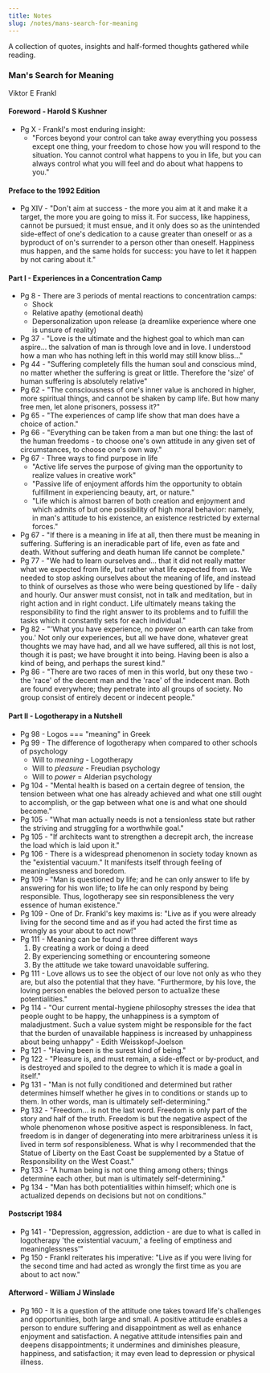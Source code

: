 ```yaml
---
title: Notes
slug: /notes/mans-search-for-meaning
---
```


A collection of quotes, insights and half-formed thoughts gathered while reading.

### Man's Search for Meaning

Viktor E Frankl

#### Foreword - Harold S Kushner

- Pg X - Frankl's most enduring insight:
    - "Forces beyond your control can take away everything you possess except one thing, your freedom to chose how you will respond to the situation. You cannot control what happens to you in life, but you can always control what you will feel and do about what happens to you."

#### Preface to the 1992 Edition

- Pg XIV - "Don't aim at success - the more you aim at it and make it a target, the more you are going to miss it. For success, like happiness, cannot be pursued; it must ensue, and it only does so as the unintended side-effect of one's dedication to a cause greater than oneself or as a byproduct of on's surrender to a person other than oneself. Happiness mus happen, and the same holds for success: you have to let it happen by not caring about it."

#### Part I - Experiences in a Concentration Camp

- Pg 8 - There are 3 periods of mental reactions to concentration camps:
    - Shock
    - Relative apathy (emotional death)
    - Depersonalization upon release (a dreamlike experience where one is unsure of reality)
- Pg 37 - "Love is the ultimate and the highest goal to which man can aspire... the salvation of man is through love and in love. I understood how a man who has nothing left in this world may still know bliss..."
- Pg 44 - "Suffering completely fills the human soul and conscious mind, no matter whether the suffering is great or little. Therefore the 'size' of human suffering is absolutely relative"
- Pg 62 - "The consciousness of one's inner value is anchored in higher, more spiritual things, and cannot be shaken by camp life. But how many free men, let alone prisoners, possess it?"
- Pg 65 - "The experiences of camp life show that man does have a choice of action."
- Pg 66 - "Everything can be taken from a man but one thing: the last of the human freedoms - to choose one's own attitude in any given set of circumstances, to choose one's own way."
- Pg 67 - Three ways to find purpose in life
    - "Active life serves the purpose of giving man the opportunity to realize values in creative work"
    - "Passive life of enjoyment affords him the opportunity to obtain fulfillment in experiencing beauty, art, or nature."
    - "Life which is almost barren of both creation and enjoyment and which admits of but one possibility of high moral behavior: namely, in man's attitude to his existence, an existence restricted by external forces."
- Pg 67 - "If there is a meaning in life at all, then there must be meaning in suffering. Suffering is an ineradicable part of life, even as fate and death. Without suffering and death human life cannot be complete."
- Pg 77 - "We had to learn ourselves and... that it did not really matter what we expected from life, but rather what life expected from us. We needed to stop asking ourselves about the meaning of life, and instead to think of ourselves as those who were being questioned by life - daily and hourly. Our answer must consist, not in talk and meditation, but in right action and in right conduct. Life ultimately means taking the responsibility to find the right answer to its problems and to fulfill the tasks which it constantly sets for each individual."
- Pg 82 - "'What you have experience, no power on earth can take from you.' Not only our experiences, but all we have done, whatever great thoughts we may have had, and all we have suffered, all this is not lost, though it is past; we have brought it into being. Having been is also a kind of being, and perhaps the surest kind."
- Pg 86 - "There are two races of men in this world, but ony these two - the 'race' of the decent man and the 'race' of the indecent man. Both are found everywhere; they penetrate into all groups of society. No group consist of entirely decent or indecent people."

#### Part II - Logotherapy in a Nutshell

- Pg 98 - Logos === "meaning" in Greek
- Pg 99 - The difference of logotherapy when compared to other schools of psychology
    - Will to _meaning_ - Logotherapy
    - Will to _pleasure_ - Freudian psychology
    - Will to _power_ = Alderian psychology
- Pg 104 - "Mental health is based on a certain degree of tension, the tension between what one has already achieved and what one still ought to accomplish, or the gap between what one is and what one should become."
- Pg 105 - "What man actually needs is not a tensionless state but rather the striving and struggling for a worthwhile goal."
- Pg 105 - "If architects want to strengthen a decrepit arch, the increase the load which is laid upon it."
- Pg 106 - There is a widespread phenomenon in society today known as the "existential vacuum." It manifests itself through feeling of meaninglessness and boredom.
- Pg 109 - "Man is questioned by life; and he can only answer to life by answering for his won life; to life he can only respond by being responsible. Thus, logotherapy see sin responsibleness the very essence of human existence."
- Pg 109 - One of Dr. Frankl's key maxims is: "Live as if you were already living for the second time and as if you had acted the first time as wrongly as your about to act now!"
- Pg 111 - Meaning can be found in three different ways
    1. By creating a work or doing a deed
    2. By experiencing something or encountering someone
    3. By the attitude we take toward unavoidable suffering.
- Pg 111 - Love allows us to see the object of our love not only as who they are, but also the potential that they have. "Furthermore, by his love, the loving person enables the beloved person to actualize these potentialities."
- Pg 114 - "Our current mental-hygiene philosophy stresses the idea that people ought to be happy, the unhappiness is a symptom of maladjustment. Such a value system might be responsible for the fact that the burden of unavailable happiness is increased by unhappiness about being unhappy" - Edith Weisskopf-Joelson
- Pg 121 - "Having been is the surest kind of being."
- Pg 122 - "Pleasure is, and must remain, a side-effect or by-product, and is destroyed and spoiled to the degree to which it is made a goal in itself."
- Pg 131 - "Man is not fully conditioned and determined but rather determines himself whether he gives in to conditions or stands up to them. In other words, man is ultimately self-determining."
- Pg 132 - "Freedom... is not the last word. Freedom is only part of the story and half of the truth. Freedom is but the negative aspect of the whole phenomenon whose positive aspect is responsibleness. In fact, freedom is in danger of degenerating into mere arbitrariness unless it is lived in term sof responsibleness. What is why I recommended that the Statue of Liberty on the East Coast be supplemented by a Statue of Responsibility on the West Coast."
- Pg 133 - "A human being is not one thing among others; things determine each other, but man is ultimately self-determining."
- Pg 134 - "Man has both potentialities within himself; which one is actualized depends on decisions but not on conditions."

#### Postscript 1984

- Pg 141 - "Depression, aggression, addiction - are due to what is called in logotherapy 'the existential vacuum,' a feeling of emptiness and meaninglessness'"
- Pg 150 - Frankl reiterates his imperative: "Live as if you were living for the second time and had acted as wrongly the first time as you are about to act now."

#### Afterword - William J Winslade

- Pg 160 - It is a question of the attitude one takes toward life's challenges and opportunities, both large and small. A positive attitude enables a person to endure suffering and disappointment as well as enhance enjoyment and satisfaction. A negative attitude intensifies pain and deepens disappointments; it undermines and diminishes pleasure, happiness, and satisfaction; it may even lead to depression or physical illness.
